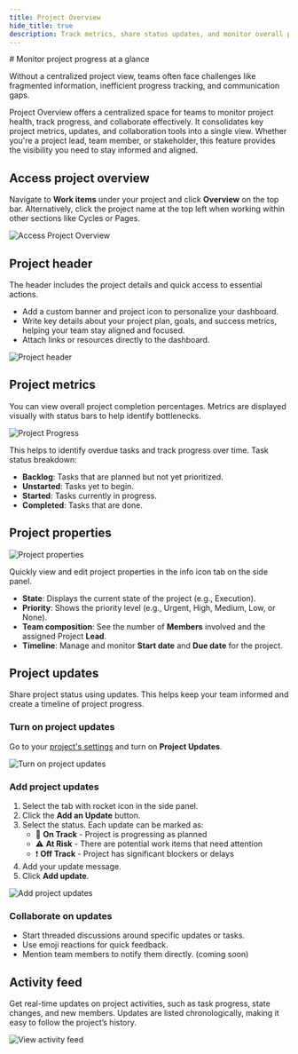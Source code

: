 ```yaml
---
title: Project Overview
hide_title: true
description: Track metrics, share status updates, and monitor overall project health from a centralized dashboard for better team alignment.
---
```



<div className="tag-wrapper">
# Monitor project progress at a glance
<Tags 
  tags={[ 
    { name: "Pro", link:"https://plane.so/pricing", additionalClass: "pro" }
  ]} 
 />
</div>

Without a centralized project view, teams often face challenges like fragmented information, inefficient progress tracking, and communication gaps. 

Project Overview offers a centralized space for teams to monitor project health, track progress, and collaborate effectively. It consolidates key project metrics, updates, and collaboration tools into a single view. Whether you're a project lead, team member, or stakeholder, this feature provides the visibility you need to stay informed and aligned.

## Access project overview

Navigate to **Work items** under your project and click **Overview** on the top bar. Alternatively, click the project name at the top left when working within other sections like Cycles or Pages.

![Access Project Overview](https://media.docs.plane.so/projects/access-project-overview.webp#center)

## Project header

The header includes the project details and quick access to essential actions.

- Add a custom banner and project icon to personalize your dashboard.
- Write key details about your project plan, goals, and success metrics, helping your team stay aligned and focused.
- Attach links or resources directly to the dashboard.

![Project header](https://media.docs.plane.so/projects/project-header.webp#center)

## Project metrics
You can view overall project completion percentages. Metrics are displayed visually with status bars to help identify bottlenecks.

![Project Progress](https://media.docs.plane.so/projects/project-progress.webp#center)

This helps to identify overdue tasks and track progress over time. Task status breakdown:
- **Backlog**: Tasks that are planned but not yet prioritized.
- **Unstarted**: Tasks yet to begin.
- **Started**: Tasks currently in progress.
- **Completed**: Tasks that are done.

## Project properties

![Project properties](https://media.docs.plane.so/projects/project-properties.webp#center)

Quickly view and edit project properties in the info icon tab on the side panel.

- **State**: Displays the current state of the project (e.g., Execution).
- **Priority**: Shows the priority level (e.g., Urgent, High, Medium, Low, or None).
- **Team composition**: See the number of **Members** involved and the assigned Project **Lead**.
- **Timeline**: Manage and monitor **Start date** and **Due date** for the project.

## Project updates
Share project status using updates. This helps keep your team informed and create a timeline of project progress.  

### Turn on project updates

Go to your [project's settings](/core-concepts/projects/overview#project-settings) and turn on **Project Updates**.

![Turn on project updates](https://media.docs.plane.so/projects/turn-on-project-updates.webp#center)

### Add project updates

1. Select the tab with rocket icon in the side panel.
2. Click the **Add an Update** button.
2. Select the status. Each update can be marked as:
    - 🚀 **On Track** - Project is progressing as planned
    - ⚠️ **At Risk** - There are potential work items that need attention
    - ❗ **Off Track** - Project has significant blockers or delays
3. Add your update message.
4. Click **Add update**.

![Add project updates](https://media.docs.plane.so/projects/add-project-updates.webp#center)

### Collaborate on updates

- Start threaded discussions around specific updates or tasks.
- Use emoji reactions for quick feedback.
- Mention team members to notify them directly. (coming soon)

## Activity feed

Get real-time updates on project activities, such as task progress, state changes, and new members. Updates are listed chronologically, making it easy to follow the project’s history.

![View activity feed](https://media.docs.plane.so/projects/activity-feed.webp#center)
